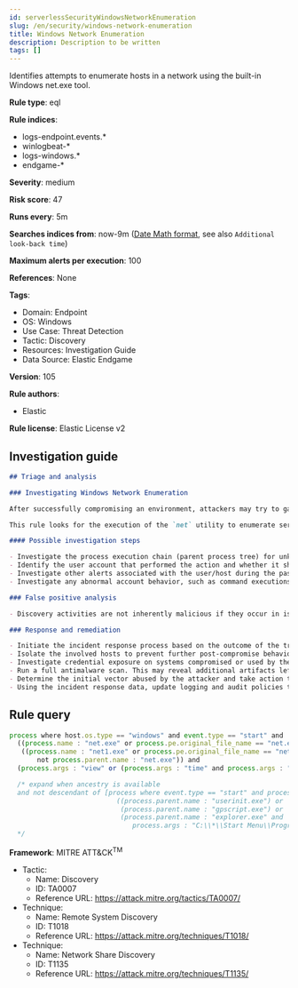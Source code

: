 ```yaml
---
id: serverlessSecurityWindowsNetworkEnumeration
slug: /en/security/windows-network-enumeration
title: Windows Network Enumeration
description: Description to be written
tags: []
---
```


<div id="windows-network-enumeration"></div>

Identifies attempts to enumerate hosts in a network using the built-in Windows net.exe tool.

**Rule type**: eql

**Rule indices**: 

* logs-endpoint.events.*
* winlogbeat-*
* logs-windows.*
* endgame-*

**Severity**: medium

**Risk score**: 47

**Runs every**: 5m

**Searches indices from**: now-9m ([Date Math format](((ref))/common-options.html#date-math), see also <DocLink id="serverlessSecurityRulesUiCreate" section="set-the-rules-schedule">`Additional look-back time`</DocLink>)

**Maximum alerts per execution**: 100

**References**: None

**Tags**: 

* Domain: Endpoint
* OS: Windows
* Use Case: Threat Detection
* Tactic: Discovery
* Resources: Investigation Guide
* Data Source: Elastic Endgame

**Version**: 105

**Rule authors**: 

* Elastic

**Rule license**: Elastic License v2

## Investigation guide

```markdown
## Triage and analysis

### Investigating Windows Network Enumeration

After successfully compromising an environment, attackers may try to gain situational awareness to plan their next steps. This can happen by running commands to enumerate network resources, users, connections, files, and installed security software.

This rule looks for the execution of the `net` utility to enumerate servers in the environment that hosts shared drives or printers. This information is useful to attackers as they can identify targets for lateral movements and search for valuable shared data.

#### Possible investigation steps

- Investigate the process execution chain (parent process tree) for unknown processes. Examine their executable files for prevalence, whether they are located in expected locations, and if they are signed with valid digital signatures.
- Identify the user account that performed the action and whether it should perform this kind of action.
- Investigate other alerts associated with the user/host during the past 48 hours.
- Investigate any abnormal account behavior, such as command executions, file creations or modifications, and network connections.

### False positive analysis

- Discovery activities are not inherently malicious if they occur in isolation. As long as the analyst did not identify suspicious activity related to the user or host, such alerts can be dismissed.

### Response and remediation

- Initiate the incident response process based on the outcome of the triage.
- Isolate the involved hosts to prevent further post-compromise behavior.
- Investigate credential exposure on systems compromised or used by the attacker to ensure all compromised accounts are identified. Reset passwords for these accounts and other potentially compromised credentials, such as email, business systems, and web services.
- Run a full antimalware scan. This may reveal additional artifacts left in the system, persistence mechanisms, and malware components.
- Determine the initial vector abused by the attacker and take action to prevent reinfection through the same vector.
- Using the incident response data, update logging and audit policies to improve the mean time to detect (MTTD) and the mean time to respond (MTTR).
```

## Rule query

```js
process where host.os.type == "windows" and event.type == "start" and
  ((process.name : "net.exe" or process.pe.original_file_name == "net.exe") or
   ((process.name : "net1.exe" or process.pe.original_file_name == "net1.exe") and
       not process.parent.name : "net.exe")) and
  (process.args : "view" or (process.args : "time" and process.args : "\\\\*"))

  /* expand when ancestry is available
  and not descendant of [process where event.type == "start" and process.name : "cmd.exe" and
                           ((process.parent.name : "userinit.exe") or
                            (process.parent.name : "gpscript.exe") or
                            (process.parent.name : "explorer.exe" and
                               process.args : "C:\\*\\Start Menu\\Programs\\Startup\\*.bat*"))]
  */

```

**Framework**: MITRE ATT&CK<sup>TM</sup>

* Tactic:
    * Name: Discovery
    * ID: TA0007
    * Reference URL: https://attack.mitre.org/tactics/TA0007/
* Technique:
    * Name: Remote System Discovery
    * ID: T1018
    * Reference URL: https://attack.mitre.org/techniques/T1018/
* Technique:
    * Name: Network Share Discovery
    * ID: T1135
    * Reference URL: https://attack.mitre.org/techniques/T1135/

